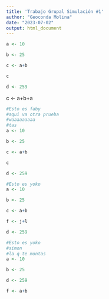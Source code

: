 ```yaml
---
title: 'Trabajo Grupal Simulación #1'
author: "Geoconda Molina"
date: "2023-07-02"
output: html_document
---
```


```r
a <- 10

b <- 25

c <- a+b

c

d <- 259
```

c <- a+b+a

```r
#Esto es faby
#aqui va otra prueba
#waaaaaaaaa
#tas
a <- 10

b <- 25

c <- a+b

c

d <- 259
```


```r
#Esto es yoko
a <- 10

b <- 25

c <- a+b

f <- j+l

d <- 259
```


```r
#Esto es yoko
#simon
#la q te montas
a <- 10

b <- 25

d <- 259

f <- a+b
```